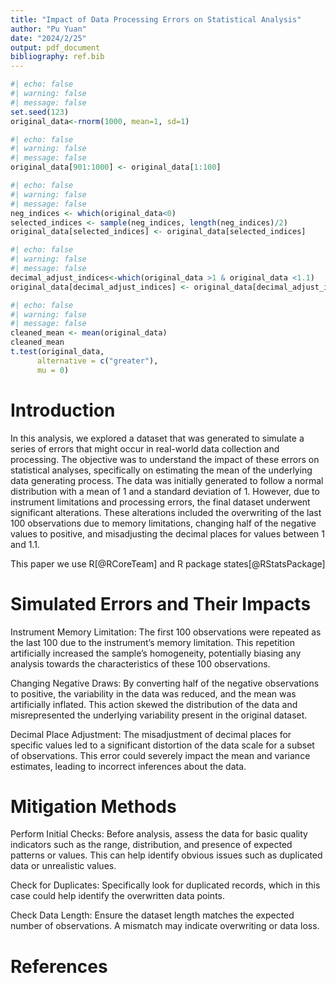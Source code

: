```yaml
---
title: "Impact of Data Processing Errors on Statistical Analysis"
author: "Pu Yuan"
date: "2024/2/25"
output: pdf_document
bibliography: ref.bib
---
```


```r
#| echo: false
#| warning: false
#| message: false
set.seed(123)
original_data<-rnorm(1000, mean=1, sd=1)
```

```r
#| echo: false
#| warning: false
#| message: false
original_data[901:1000] <- original_data[1:100]
```

```r
#| echo: false
#| warning: false
#| message: false
neg_indices <- which(original_data<0)
selected_indices <- sample(neg_indices, length(neg_indices)/2)
original_data[selected_indices] <- original_data[selected_indices]
```

```r
#| echo: false
#| warning: false
#| message: false
decimal_adjust_indices<-which(original_data >1 & original_data <1.1)
original_data[decimal_adjust_indices] <- original_data[decimal_adjust_indices]/10
```

```r
#| echo: false
#| warning: false
#| message: false
cleaned_mean <- mean(original_data)
cleaned_mean
t.test(original_data,
      alternative = c("greater"),
      mu = 0)
```

# Introduction

In this analysis, we explored a dataset that was generated to simulate a series of errors that might occur in real-world data collection and processing. The objective was to understand the impact of these errors on statistical analyses, specifically on estimating the mean of the underlying data generating process. The data was initially generated to follow a normal distribution with a mean of 1 and a standard deviation of 1. However, due to instrument limitations and processing errors, the final dataset underwent significant alterations. These alterations included the overwriting of the last 100 observations due to memory limitations, changing half of the negative values to positive, and misadjusting the decimal places for values between 1 and 1.1.

This paper we use R[@RCoreTeam] and R package states[@RStatsPackage]

# Simulated Errors and Their Impacts

Instrument Memory Limitation: The first 100 observations were repeated as the last 100 due to the instrument's memory limitation. This repetition artificially increased the sample's homogeneity, potentially biasing any analysis towards the characteristics of these 100 observations.

Changing Negative Draws: By converting half of the negative observations to positive, the variability in the data was reduced, and the mean was artificially inflated. This action skewed the distribution of the data and misrepresented the underlying variability present in the original dataset.

Decimal Place Adjustment: The misadjustment of decimal places for specific values led to a significant distortion of the data scale for a subset of observations. This error could severely impact the mean and variance estimates, leading to incorrect inferences about the data.

# Mitigation Methods

Perform Initial Checks: Before analysis, assess the data for basic quality indicators such as the range, distribution, and presence of expected patterns or values. This can help identify obvious issues such as duplicated data or unrealistic values.

Check for Duplicates: Specifically look for duplicated records, which in this case could help identify the overwritten data points.

Check Data Length: Ensure the dataset length matches the expected number of observations. A mismatch may indicate overwriting or data loss.

# References

